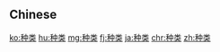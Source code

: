 {{also|種類}}
==Chinese==
{{zh-see|種類}}

[[ko:种类]]
[[hu:种类]]
[[mg:种类]]
[[fj:种类]]
[[ja:种类]]
[[chr:种类]]
[[zh:种类]]